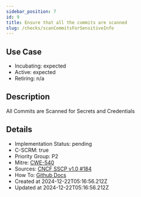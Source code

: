```yaml
---
sidebar_position: 7
id: 9
title: Ensure that all the commits are scanned
slug: /checks/scanCommitsForSensitiveInfo
---
```


## Use Case
<!-- LEVELS:START -->
- Incubating: expected
- Active: expected
- Retiring: n/a
<!-- LEVELS:END -->

<!-- DESCRIPTION:START -->
## Description
All Commits are Scanned for Secrets and Credentials
<!-- DESCRIPTION:END -->

<!-- DETAILS:START -->
## Details
- Implementation Status: pending
- C-SCRM: true
- Priority Group: P2
- Mitre: [CWE-540](https://cwe.mitre.org/data/definitions/540.html)
- Sources: [CNCF SSCP v1.0 #184](https://github.com/cncf/tag-security/blob/main/supply-chain-security/supply-chain-security-paper/sscsp.md#user-content-fnref-21-4e56305414bd02da4843ec1d7d856144)
- How To: [Github Docs](https://docs.github.com/en/code-security/secret-scanning/about-secret-scanning)
- Created at 2024-12-22T05:16:56.212Z
- Updated at 2024-12-22T05:16:56.212Z
<!-- DETAILS:END -->
